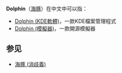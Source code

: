 {{NoteTA
| G1=IT
}}
'''Dolphin'''（[[海豚|海豚]]）在中文中可以指：
*[[Dolphin_(KDE軟體)|Dolphin (KDE軟體)]]，一款KDE檔案管理程式
*[[Dolphin_(模擬器)|Dolphin (模擬器)]]，一款開源模擬器

== 参见 ==
*[[海豚_(消歧義)|海豚 (消歧義)]]

{{disambig|Cat=非中文名称消歧义}}